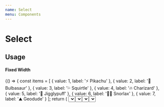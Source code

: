 ```yaml
---
name: Select
menu: Components
---
```



# Select

## Usage

#### Fixed Width

<Playground>
  {() => {
    const items = [
      { value: 1, label: '⚡ Pikachu' },
      { value: 2, label: '🌿 Bulbasaur' },
      { value: 3, label: '💦 Squirtle' },
      { value: 4, label: '🔥 Charizard' },
      { value: 5, label: '🎤 Jigglypuff' },
      { value: 6, label: '🛌🏻 Snorlax' },
      { value: 7, label: '⛰ Geodude' }
    ];
    return (
      <Select
        items={items}
        onChange={value => console.log(value)}
        width={150}
      />
    );
  }}
</Playground>

#### Fixed Height

<Playground>
  {() => {
    const items = [
      { value: 1, label: '⚡ Pikachu' },
      { value: 2, label: '🌿 Bulbasaur' },
      { value: 3, label: '💦 Squirtle' },
      { value: 4, label: '🔥 Charizard' },
      { value: 5, label: '🎤 Jigglypuff' },
      { value: 6, label: '🛌🏻 Snorlax' },
      { value: 7, label: '⛰ Geodude' }
    ];
    return (
      <Select
        items={items}
        onChange={value => console.log(value)}
        height={100}
        width={150}
      />
    );
  }}
</Playground>

#### No shadow

<Playground>
  {() => {
    const items = [
      { value: 1, label: '⚡ Pikachu' },
      { value: 2, label: '🌿 Bulbasaur' },
      { value: 3, label: '💦 Squirtle' },
      { value: 4, label: '🔥 Charizard' },
      { value: 5, label: '🎤 Jigglypuff' },
      { value: 6, label: '🛌🏻 Snorlax' },
      { value: 7, label: '⛰ Geodude' }
    ];
    return (
      <Select
        shadow={false}
        items={items}
        onChange={value => console.log(value)}
      />
    );
  }}
</Playground>

#### Flat

<Playground>
  {() => {
    const items = [
      { value: 1, label: '⚡ Pikachu' },
      { value: 2, label: '🌿 Bulbasaur' },
      { value: 3, label: '💦 Squirtle' },
      { value: 4, label: '🔥 Charizard' },
      { value: 5, label: '🎤 Jigglypuff' },
      { value: 6, label: '🛌🏻 Snorlax' },
      { value: 7, label: '⛰ Geodude' }
    ];
    return (
      <Window>
        <WindowContent>
          <Cutout
            style={{
              padding: '1rem',
              paddingBottom: '3rem',
              background: 'white',
              width: '300px'
            }}
          >
            <p style={{ lineHeight: 1.3 }}>
              When you want to use Select on a light background (like scrollable
              content), just use the flat variant:
            </p>
            <div
              style={{
                marginTop: '1.5rem'
              }}
            >
              <Select
                variant='flat'
                items={items}
                onChange={value => console.log(value)}
                height={100}
                width={150}
              />
            </div>
          </Cutout>
        </WindowContent>
      </Window>
    );
  }}
</Playground>

## API

### Import

```
import { Select } from 'react95'
```

### Props

<Props of={Select} />
